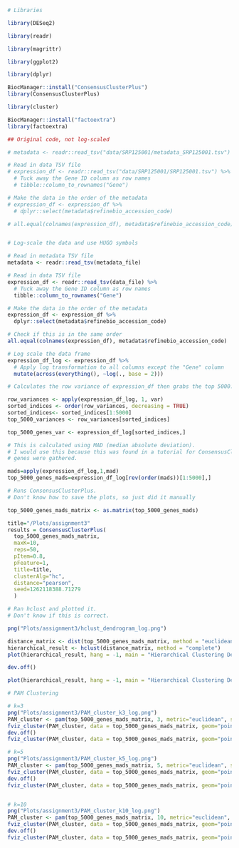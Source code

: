 ```r
# Libraries

library(DESeq2)

library(readr)

library(magrittr)

library(ggplot2)

library(dplyr)

BiocManager::install("ConsensusClusterPlus")
library(ConsensusClusterPlus)

library(cluster)

BiocManager::install("factoextra")
library(factoextra)

```

```r
## Original code, not log-scaled

# metadata <- readr::read_tsv("data/SRP125001/metadata_SRP125001.tsv")

# Read in data TSV file
# expression_df <- readr::read_tsv("data/SRP125001/SRP125001.tsv") %>%
  # Tuck away the Gene ID column as row names
  # tibble::column_to_rownames("Gene")

# Make the data in the order of the metadata
# expression_df <- expression_df %>%
  # dplyr::select(metadata$refinebio_accession_code)

# all.equal(colnames(expression_df), metadata$refinebio_accession_code)



```

```r
# Log-scale the data and use HUGO symbols

# Read in metadata TSV file
metadata <- readr::read_tsv(metadata_file)

# Read in data TSV file
expression_df <- readr::read_tsv(data_file) %>%
  # Tuck away the Gene ID column as row names
  tibble::column_to_rownames("Gene")

# Make the data in the order of the metadata
expression_df <- expression_df %>%
  dplyr::select(metadata$refinebio_accession_code)

# Check if this is in the same order
all.equal(colnames(expression_df), metadata$refinebio_accession_code)

# Log scale the data frame
expression_df_log <- expression_df %>%
  # Apply log transformation to all columns except the "Gene" column
  mutate(across(everything(), ~log(., base = 2)))
```


```r
# Calculates the row variance of expression_df then grabs the top 5000.

row_variances <- apply(expression_df_log, 1, var)
sorted_indices <- order(row_variances, decreasing = TRUE)
sorted_indices<- sorted_indices[1:5000]
top_5000_variances <- row_variances[sorted_indices]

top_5000_genes_var <- expression_df_log[sorted_indices,]

```

```r
# This is calculated using MAD (median absolute deviation).
# I would use this because this was found in a tutorial for ConsensusClusterPlus where the 5,000 most varaible
# genes were gathered.

mads=apply(expression_df_log,1,mad)
top_5000_genes_mads=expression_df_log[rev(order(mads))[1:5000],]


```

```r
# Runs ConsensusClusterPlus. 
# Don't know how to save the plots, so just did it manually

top_5000_genes_mads_matrix <- as.matrix(top_5000_genes_mads)

title="/Plots/assignment3"
results = ConsensusClusterPlus(
  top_5000_genes_mads_matrix, 
  maxK=10,
  reps=50,
  pItem=0.8,
  pFeature=1, 
  title=title,
  clusterAlg="hc",
  distance="pearson",
  seed=1262118388.71279
  )
```


```r
# Ran hclust and plotted it.
# Don't know if this is correct.

png("Plots/assignment3/hclust_dendrogram_log.png")

distance_matrix <- dist(top_5000_genes_mads_matrix, method = "euclidean")
hierarchical_result <- hclust(distance_matrix, method = "complete")
plot(hierarchical_result, hang = -1, main = "Hierarchical Clustering Dendrogram")

dev.off()

plot(hierarchical_result, hang = -1, main = "Hierarchical Clustering Dendrogram")

```

```r
# PAM Clustering

# k=3
png("Plots/assignment3/PAM_cluster_k3_log.png")
PAM_cluster <- pam(top_5000_genes_mads_matrix, 3, metric="euclidean", stand=FALSE)
fviz_cluster(PAM_cluster, data = top_5000_genes_mads_matrix, geom="point", main="PAM Clustering")
dev.off()
fviz_cluster(PAM_cluster, data = top_5000_genes_mads_matrix, geom="point", main="PAM Clustering")

# k=5
png("Plots/assignment3/PAM_cluster_k5_log.png")
PAM_cluster <- pam(top_5000_genes_mads_matrix, 5, metric="euclidean", stand=FALSE)
fviz_cluster(PAM_cluster, data = top_5000_genes_mads_matrix, geom="point", main="PAM Clustering")
dev.off()
fviz_cluster(PAM_cluster, data = top_5000_genes_mads_matrix, geom="point", main="PAM Clustering")


# k=10
png("Plots/assignment3/PAM_cluster_k10_log.png")
PAM_cluster <- pam(top_5000_genes_mads_matrix, 10, metric="euclidean", stand=FALSE)
fviz_cluster(PAM_cluster, data = top_5000_genes_mads_matrix, geom="point", main="PAM Clustering")
dev.off()
fviz_cluster(PAM_cluster, data = top_5000_genes_mads_matrix, geom="point", main="PAM Clustering")


```